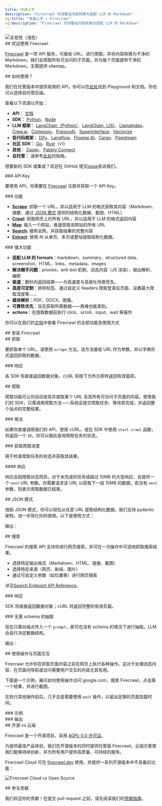 ```yaml
---
title: 快速上手
description: "Firecrawl 可将整站内容转换为适配 LLM 的 Markdown"
og:title: "快速上手 | Firecrawl"
og:description: "Firecrawl 可将整站内容转换为适配 LLM 的 Markdown"
---
```



<img className="block" src="/images/turn-websites-into-llm-ready-data--firecrawl.png" alt="主视觉（浅色）" />

<div id="welcome-to-firecrawl">
  ## 欢迎使用 Firecrawl
</div>

[Firecrawl](https://firecrawl.dev?ref=github) 是一项 API 服务，可接收 URL、进行爬取，并将内容转换为干净的 Markdown。我们会爬取所有可访问的子页面，并为每个页面提供干净的 Markdown。无需提供 sitemap。

<div id="how-to-use-it">
  ## 如何使用？
</div>

我们在托管版本中提供易用的 API。你可以在[此处](https://firecrawl.dev/playground)找到 Playground 和文档。你也可以选择自托管后端。

查看以下资源以开始：

* **API**： [文档](https://docs.firecrawl.dev/api-reference/introduction)
* **SDK**： [Python](https://docs.firecrawl.dev/sdks/python)、[Node](https://docs.firecrawl.dev/sdks/node)
* **LLM 框架**： [LangChain（Python）](https://python.langchain.com/docs/integrations/document_loaders/firecrawl/)、[LangChain（JS）](https://js.langchain.com/docs/integrations/document_loaders/web_loaders/firecrawl)、[LlamaIndex](https://docs.llamaindex.ai/en/latest/examples/data_connectors/WebPageDemo/#using-firecrawl-reader)、[Crew.ai](https://docs.crewai.com/)、[Composio](https://composio.dev/tools/firecrawl/all)、[PraisonAI](https://docs.praison.ai/firecrawl/)、[Superinterface](https://superinterface.ai/docs/assistants/functions/firecrawl)、[Vectorize](https://docs.vectorize.io/integrations/source-connectors/firecrawl)
* **低代码框架**： [Dify](https://dify.ai/blog/dify-ai-blog-integrated-with-firecrawl)、[Langflow](https://docs.langflow.org/)、[Flowise AI](https://docs.flowiseai.com/integrations/langchain/document-loaders/firecrawl)、[Cargo](https://docs.getcargo.io/integration/firecrawl)、[Pipedream](https://pipedream.com/apps/firecrawl/)
* **社区 SDK**： [Go](https://docs.firecrawl.dev/sdks/go)、[Rust](https://docs.firecrawl.dev/sdks/rust)（v1）
* **其他**： [Zapier](https://zapier.com/apps/firecrawl/integrations)、[Pabbly Connect](https://www.pabbly.com/connect/integrations/firecrawl/)
* **自托管：** 请参考[此处](/zh/contributing/self-host)的指南。

想要新的 SDK 或集成？欢迎在 GitHub 提交[issue](https://github.com/firecrawl/firecrawl/issues)告诉我们。

<div id="api-key">
  ### API Key
</div>

要使用 API，你需要在 [Firecrawl](https://firecrawl.dev) 注册并获取一个 API Key。

<div id="features">
  ### 功能
</div>

* [**Scrape**](#scraping): 抓取一个 URL，并以适用于 LLM 的格式获取其内容（Markdown、摘要、通过 [JSON 模式](#json-mode) 提供的结构化数据、截图、HTML）
* [**Crawl**](#crawling): 抓取网页上的所有 URL，并以适用于 LLM 的格式返回内容
* [**Map**](/zh/features/map): 输入一个网站，极速获取该网站的所有 URL
* [**Search**](/zh/features/search): 搜索全网，并获取结果的完整内容
* [**Extract**](/zh/features/extract): 使用 AI 从单页、多页或整站提取结构化数据。

<div id="powerful-capabilities">
  ### 强大功能
</div>

* **适配 LLM 的 formats**：markdown、summary、structured data、screenshot、HTML、links、metadata、images
* **解决棘手问题**：proxies、anti-bot 机制、动态内容（JS 渲染）、输出解析、编排
* **极速**：数秒内返回结果——为高速度与高吞吐场景而生。
* **高度可定制**：排除标签、通过自定义 headers 爬取登录后页面、设置最大爬取深度等……
* **媒体解析**：PDF、DOCX、图像。
* **可靠性优先**：旨在获取所需数据——再难也能拿到。
* **actions**：在提取数据前执行 click、scroll、input、wait 等操作

你可以在我们的[文档](https://docs.firecrawl.dev/api-reference/v2-introduction)中查看 Firecrawl 的全部功能及使用方式

<div id="installing-firecrawl">
  ## 安装 Firecrawl
</div>

<CodeGroup>
  <InstallationPython />

  <InstallationNode />
</CodeGroup>

<div id="scraping">
  ## 抓取
</div>

要抓取单个 URL，请使用 `scrape` 方法。该方法接收 URL 作为参数，并以字典形式返回抓取的数据。

<CodeGroup>
  <ScrapePython />

  <ScrapeNode />

  <ScrapeCURL />
</CodeGroup>

<div id="response">
  ### 响应
</div>

各 SDK 将直接返回数据对象。cURL 将按下方所示原样返回有效载荷。

<ScrapeResponse />

<div id="crawling">
  ## 爬取
</div>

爬取功能可让你自动发现并提取某个 URL 及其所有可访问子页面的内容。使用我们的 SDK，只需调用爬取方法——系统会提交爬取任务、等待其完成，并返回整个站点的完整结果。

<div id="usage">
  ### 用法
</div>

<CodeGroup>
  <CrawlPython />

  <CrawlNode />

  <CrawlCURL />
</CodeGroup>

如果你直接调用我们的 API、使用 cURL，或在 SDK 中使用 `start crawl` 函数，将返回一个 `ID`，你可以据此查询爬取任务的状态。

<CrawlAsyncOutput />

<div id="get-crawl-status">
  ### 获取爬取进度
</div>

用于检查爬取任务的状态并获取其结果。

<CodeGroup>
  <GetCrawlJobPython />

  <GetCrawlJobNode />

  <GetCrawlJobCURL />
</CodeGroup>

<div id="response">
  #### 响应
</div>

响应会因爬取状态而异。对于未完成的任务或超过 10MB 的大型响应，会提供一个 `next` URL 参数。你需要请求该 URL 以获取下一段 10MB 的数据。若没有 `next` 参数，则表示爬取数据已结束。

<CodeGroup>
  <GetCrawlJobOutputScraping />

  <GetCrawlJobOutputCompleted />
</CodeGroup>

<div id="json-mode">
  ## JSON 模式
</div>

借助 JSON 模式，你可以轻松从任意 URL 提取结构化数据。我们支持 pydantic 架构，进一步简化你的使用。以下是使用方式：

<CodeGroup>
  <ScrapeJsonPython />

  <ScrapeJsonNode />

  <ScrapeJsonCURL />
</CodeGroup>

输出：

<ScrapeJsonOutput />

<div id="search">
  ## 搜索
</div>

Firecrawl 的搜索 API 支持你进行网页搜索，并可在一次操作中可选地抓取搜索结果。

* 选择特定输出格式（Markdown、HTML、链接、截图）
* 选择特定来源（网页、新闻、图片）
* 通过可自定义参数（如位置等）进行网页搜索

详见[Search Endpoint API Reference](/zh/api-reference/endpoint/search)。

<CodeGroup>
  <SearchPython />

  <SearchNode />

  <SearchCURL />
</CodeGroup>

<div id="response">
  ### 响应
</div>

SDK 将直接返回数据对象；cURL 将返回完整的有效负载。

<SearchResponse />

<div id="extracting-without-schema">
  ### 无需 schema 的抽取
</div>

现在只需向端点传入一个 `prompt`，即可在没有 schema 的情况下进行抽取。LLM 会自行决定数据结构。

<CodeGroup>
  <ScrapeJsonNoSchemaPython />

  <ScrapeJsonNoSchemaNode />

  <ScrapeJsonNoSchemaCURL />
</CodeGroup>

输出：

<ScrapeJsonNoSchemaOutput />

<div id="interacting-with-the-page-with-actions">
  ## 使用操作与页面交互
</div>

Firecrawl 允许你在抓取页面内容之前在网页上执行各种操作。这对于处理动态内容、在页面间导航或访问需要用户交互的内容尤其有用。

下面是一个示例，展示如何使用操作访问 google.com，搜索 Firecrawl，点击第一个结果，并进行截图。

在执行其他操作前后，几乎总是需要使用 `wait` 操作，以留出足够的页面加载时间。

<div id="example">
  ### 示例
</div>

<CodeGroup>
  <ScrapeActionsPython />

  <ScrapeActionsNode />

  <ScrapeActionsCURL />
</CodeGroup>

<div id="output">
  ### 输出
</div>

<CodeGroup>
  <ScrapeActionsOutput />
</CodeGroup>

<div id="open-source-vs-cloud">
  ## 开源 vs 云端
</div>

Firecrawl 是一个开源项目，采用 [AGPL-3.0 许可证](https://github.com/mendableai/firecrawl/blob/main/LICENSE)。

为提供最佳产品体验，我们在开源版本的同时提供托管版 Firecrawl。云端方案使我们能够持续创新，并为所有用户提供高质量、可持续的服务。

Firecrawl Cloud 可在 [firecrawl.dev](https://firecrawl.dev) 使用，并提供一系列开源版本中不具备的功能：

![Firecrawl Cloud vs Open Source](./images/open-source-cloud.png)

<div id="contributing">
  ## 参与贡献
</div>

我们欢迎你的贡献！在提交 pull request 之前，请先阅读我们的[贡献指南](https://github.com/mendableai/firecrawl/blob/main/CONTRIBUTING.md)。